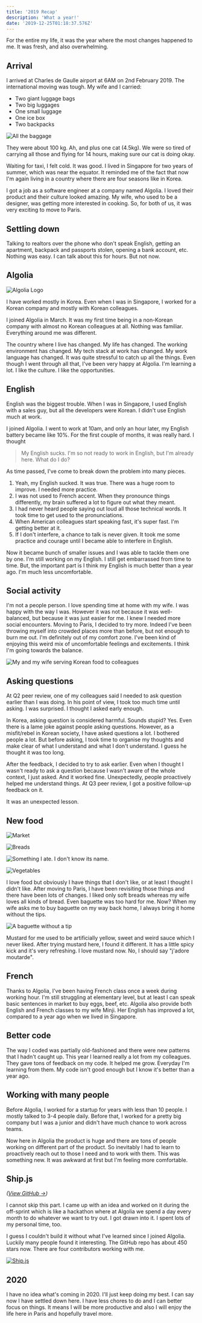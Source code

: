 ```yaml
---
title: '2019 Recap'
description: 'What a year!'
date: '2019-12-25T01:18:37.576Z'
---
```


For the entire my life, it was the year where the most changes happened to me. It was fresh, and also overwhelming.

## Arrival

I arrived at Charles de Gaulle airport at 6AM on 2nd February 2019. The international moving was tough. My wife and I carried:

- Two giant luggage bags
- Two big luggages
- One small luggage
- One ice box
- Two backpacks

![All the baggage](IMG_3567.JPG)

They were about 100 kg. Ah, and plus one cat (4.5kg). We were so tired of carrying all those and flying for 14 hours, making sure our cat is doing okay.

Waiting for taxi, I felt cold. It was good. I lived in Singapore for two years of summer, which was near the equator. It reminded me of the fact that now I'm again living in a country where there are four seasons like in Korea.

I got a job as a software engineer at a company named Algolia. I loved their product and their culture looked amazing. My wife, who used to be a designer, was getting more interested in cooking. So, for both of us, it was very exciting to move to Paris.

## Settling down

Talking to realtors over the phone who don't speak English, getting an apartment, backpack and passports stolen, opening a bank account, etc. Nothing was easy. I can talk about this for hours. But not now.

## Algolia

![Algolia Logo](algolia.png)

I have worked mostly in Korea. Even when I was in Singapore, I worked for a Korean company and mostly with Korean colleagues.

I joined Algolia in March. It was my first time being in a non-Korean company with almost no Korean colleagues at all. Nothing was familiar. Everything around me was different.

The country where I live has changed. My life has changed. The working environment has changed. My tech stack at work has changed. My work language has changed. It was quite stressful to catch up all the things. Even though I went through all that, I've been very happy at Algolia. I'm learning a lot. I like the culture. I like the opportunities.

## English

English was the biggest trouble. When I was in Singapore, I used English with a sales guy, but all the developers were Korean. I didn't use English much at work.

I joined Algolia. I went to work at 10am, and only an hour later, my English battery became like 10%. For the first couple of months, it was really hard. I thought

> My English sucks. I'm so not ready to work in English, but I'm already here. What do I do?

As time passed, I've come to break down the problem into many pieces.

1. Yeah, my English sucked. It was true. There was a huge room to improve. I needed more practice.
2. I was not used to French accent. When they pronounce things differently, my brain suffered a lot to figure out what they meant.
3. I had never heard people saying out loud all those technical words. It took time to get used to the pronunciations.
4. When American colleagues start speaking fast, it's super fast. I'm getting better at it.
5. If I don't interfere, a chance to talk is never given. It took me some practice and courage until I became able to interfere in English.

Now it became bunch of smaller issues and I was able to tackle them one by one. I'm still working on my English. I still get embarrassed from time to time. But, the important part is I think my English is much better than a year ago. I'm much less uncomfortable.

## Social activity

I'm not a people person. I love spending time at home with my wife. I was happy with the way I was. However it was not because it was well-balanced, but because it was just easier for me. I knew I needed more social encounters. Moving to Paris, I decided to try more. Indeed I've been throwing myself into crowded places more than before, but not enough to burn me out. I'm definitely out of my comfort zone. I've been kind of enjoying this weird mix of uncomfortable feelings and excitements. I think I'm going towards the balance.

![My and my wife serving Korean food to colleagues](IMG_2664.JPG)

## Asking questions

At Q2 peer review, one of my colleagues said I needed to ask question earlier than I was doing. In his point of view, I took too much time until asking. I was surprised. I thought I asked early enough.

In Korea, asking question is considered harmful. Sounds stupid? Yes. Even there is a lame joke against people asking questions. However, as a misfit/rebel in Korean society, I have asked questions a lot. I bothered people a lot. But before asking, I took time to organise my thoughts and make clear of what I understand and what I don't understand. I guess he thought it was too long.

After the feedback, I decided to try to ask earlier. Even when I thought I wasn't ready to ask a question because I wasn't aware of the whole context, I just asked. And it worked fine. Unexpectedly, people proactively helped me understand things. At Q3 peer review, I got a positive follow-up feedback on it.

It was an unexpected lesson.

## New food

![Market](IMG_3666.JPG)

![Breads](IMG_4144.JPG)

![Something I ate. I don't know its name.](IMG_4140.JPG)

![Vegetables](IMG_4150.JPG)

I love food but obviously I have things that I don't like, or at least I thought I didn't like. After moving to Paris, I have been revisiting those things and there have been lots of changes. I liked only soft breads whereas my wife loves all kinds of bread. Even baguette was too hard for me. Now? When my wife asks me to buy baguette on my way back home, I always bring it home without the tips.

![A baguette without a tip](baguette.jpg)

Mustard for me used to be artificially yellow, sweet and weird sauce which I never liked. After trying mustard here, I found it different. It has a little spicy kick and it's very refreshing. I love mustard now. No, I should say "j'adore moutarde".

## French

Thanks to Algolia, I've been having French class once a week during working hour. I'm still struggling at elementary level, but at least I can speak basic sentences in market to buy eggs, beef, etc. Algolia also provide both English and French classes to my wife Minji. Her English has improved a lot, compared to a year ago when we lived in Singapore.

## Better code

The way I coded was partially old-fashioned and there were new patterns that I hadn't caught up. This year I learned really a lot from my colleagues. They gave tons of feedback on my code. It helped me grow. Everyday I'm learning from them. My code isn't good enough but I know it's better than a year ago.

## Working with many people

Before Algolia, I worked for a startup for years with less than 10 people. I mostly talked to 3-4 people daily. Before that, I worked for a pretty big company but I was a junior and didn't have much chance to work across teams.

Now here in Algolia the product is huge and there are tons of people working on different part of the product. So inevitably I had to learn to proactively reach out to those I need and to work with them. This was something new. It was awkward at first but I'm feeling more comfortable.

## Ship.js

_([View GitHub →](https://github.com/algolia/shipjs))_

I cannot skip this part. I came up with an idea and worked on it during the off-sprint which is like a hackathon where at Algolia we spend a day every month to do whatever we want to try out. I got drawn into it. I spent lots of my personal time, too.

I guess I couldn't build it without what I've learned since I joined Algolia. Luckily many people found it interesting. The GitHub repo has about 450 stars now. There are four contributors working with me.

[![Ship.js](shipjs.png)](https://github.com/algolia/shipjs)

## 2020

I have no idea what's coming in 2020. I'll just keep doing my best. I can say now I have settled down here. I have less chores to do and I can better focus on things. It means I will be more productive and also I will enjoy the life here in Paris and hopefully travel more.
